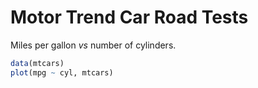 # Motor Trend Car Road Tests

Miles per gallon *vs* number of cylinders.

```{r plot}
data(mtcars)
plot(mpg ~ cyl, mtcars)
```
